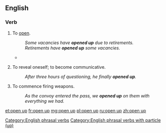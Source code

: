==English==

===Verb===
{{en-verb|inf=[[open]] [[up]]|opens up|opening up|opened up}}

# {{intransitive|transitive}} To [[open]].
#: ''Some vacancies have '''opened up''' due to retirements.''
#: ''Retirements have '''opened  up''' some vacancies.''
#* {{quote-news
|year=2011
|date=February 1
|author=Phil McNulty
|title=Arsenal   2 - 1   Everton
|work=BBC
|url=http://news.bbc.co.uk/sport2/hi/football/eng_prem/9379477.stm
|page=
|passage=Wilshere then '''opened up''' Everton's defence, but Van Persie lifted his finish over the onrushing Howard and also over the bar. }}
# {{intransitive}} To reveal oneself; to become communicative.
#: ''After three hours of questioning, he finally '''opened up'''.''
# {{intransitive}} To commence firing weapons.
#: ''As the convoy entered the pass, we '''opened up''' on them with everything we had.''

[[Category:English phrasal verbs]]
[[Category:English phrasal verbs with particle (up)]]

[[et:open up]]
[[fr:open up]]
[[mg:open up]]
[[pl:open up]]
[[ru:open up]]
[[zh:open up]]